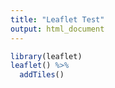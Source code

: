 ```yaml
---
title: "Leaflet Test"
output: html_document
---
```



```r
library(leaflet)
leaflet() %>% 
  addTiles() 
```


